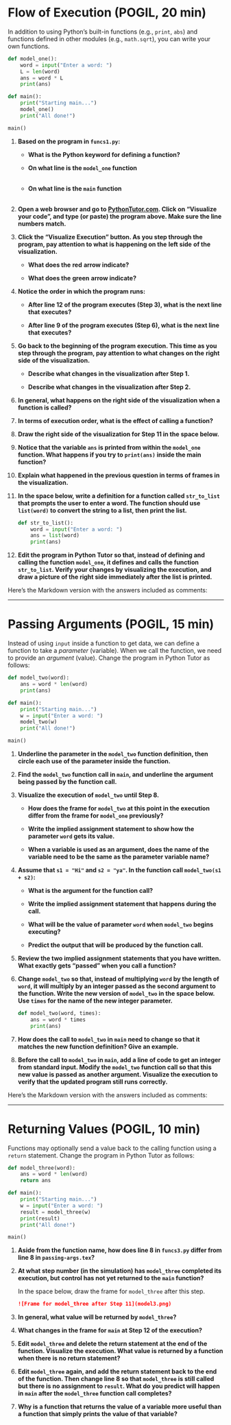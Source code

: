 # Flow of Execution (POGIL, 20 min)

In addition to using Python's built-in functions (e.g., `print`, `abs`) and functions defined in other modules (e.g., `math.sqrt`), you can write your own functions.

```python
def model_one():
    word = input("Enter a word: ")
    L = len(word)
    ans = word * L
    print(ans)

def main():
    print("Starting main...")
    model_one()
    print("All done!")

main()
```

1. **Based on the program in `funcs1.py`:**

   - **What is the Python keyword for defining a function?**  
     <!-- Answer: `def` -->

   - **On what line is the `model_one` function**  
     <!-- defined? Answer: 1 -->  
     <!-- called? Answer: 9 -->

   - **On what line is the `main` function**  
     <!-- defined? Answer: 7 -->  
     <!-- called? Answer: 12 -->

2. **Open a web browser and go to [PythonTutor.com](http://pythontutor.com). Click on "Visualize your code", and type (or paste) the program above. Make sure the line numbers match.**

3. **Click the "Visualize Execution" button. As you step through the program, pay attention to what is happening on the** **left side** **of the visualization.**

   - **What does the** **red** **arrow indicate?**  
     <!-- Answer: The next line to execute. -->

   - **What does the** **green** **arrow indicate?**  
     <!-- Answer: The line that just executed. -->

4. **Notice the order in which the program runs:**

   - **After line 12 of the program executes (Step 3), what is the next line that executes?**  
     <!-- Answer: Line 7 -->

   - **After line 9 of the program executes (Step 6), what is the next line that executes?**  
     <!-- Answer: Line 1 -->

5. **Go back to the beginning of the program execution. This time as you step through the program, pay attention to what changes on the** **right side** **of the visualization.**

   - **Describe what changes in the visualization after Step 1.**

     <!-- Answer: Under Frames, a box labeled "Global Frame" appears. Inside the box, it lists `model_one` with an arrow pointing to `function model_one()` under Objects. -->

   - **Describe what changes in the visualization after Step 2.**

     <!-- Answer: The name `main` is added to the "Global Frame" box, with an arrow pointing to `function main()` under Objects. -->

6. **In general, what happens on the right side of the visualization when a function is called?**

   <!-- Answer: A box with the function name appears under Frames. -->

7. **In terms of execution order, what is the effect of calling a function?**

   <!-- Answer: The code for the function will begin executing. -->

8. **Draw the right side of the visualization for Step 11 in the space below.**

9. **Notice that the variable `ans` is printed from within the `model_one` function. What happens if you try to `print(ans)` inside the main function?**

   <!-- Answer: `NameError: name 'ans' is not defined` -->

10. **Explain what happened in the previous question in terms of frames in the visualization.**

    <!-- Answer: The variable `ans` never shows up in the frame for `main`, because it is local to `model_one`. When `model_one` finishes executing, everything associated with its frame disappears. -->

11. **In the space below, write a definition for a function called `str_to_list` that prompts the user to enter a word. The function should use `list(word)` to convert the string to a list, then print the list.**

    ```python
    def str_to_list():
        word = input("Enter a word: ")
        ans = list(word)
        print(ans)
    ```

12. **Edit the program in Python Tutor so that, instead of defining and calling the function `model_one`, it defines and calls the function `str_to_list`. Verify your changes by visualizing the execution, and draw a picture of the right side immediately after the list is printed.**

Here's the Markdown version with the answers included as comments:

---

# Passing Arguments (POGIL, 15 min)

Instead of using `input` inside a function to get data, we can define a function to take a *parameter* (variable). When we call the function, we need to provide an *argument* (value). Change the program in Python Tutor as follows:

```python
def model_two(word):
    ans = word * len(word)
    print(ans)

def main():
    print("Starting main...")
    w = input("Enter a word: ")
    model_two(w)
    print("All done!")

main()
```

1. **Underline the parameter in the `model_two` function definition, then circle each use of the parameter inside the function.**  
   <!-- Answer: Two uses of the parameter `word` should be circled in line 2 -->

2. **Find the `model_two` function call in `main`, and underline the argument being passed by the function call.**  
   <!-- Answer: `word` should be underlined on line 1, and `w` should be underlined on line 8 -->

3. **Visualize the execution of `model_two` until Step 8.**

   - **How does the frame for `model_two` at this point in the execution differ from the frame for `model_one` previously?**

     <!-- Answer: The parameter `word` is already showing with a value in the frame for `model_two`. -->

   - **Write the implied assignment statement to show how the parameter `word` gets its value.**

     <!-- Answer: `word = w` (more precisely, whatever value that `w` had) -->

   - **When a variable is used as an argument, does the name of the variable need to be the same as the parameter variable name?**

     <!-- Answer: No -->

4. **Assume that `s1 = "Hi"` and `s2 = "ya"`. In the function call `model_two(s1 + s2)`:**

   - **What is the argument for the function call?**  
     <!-- Answer: `s1 + s2` (the expression) -->

   - **Write the implied assignment statement that happens during the call.**  
     <!-- Answer: `word = s1 + s2` -->

   - **What will be the value of parameter `word` when `model_two` begins executing?**  
     <!-- Answer: `"Hiya"` -->

   - **Predict the output that will be produced by the function call.**  
     <!-- Answer: `HiyaHiyaHiyaHiya` -->

5. **Review the two implied assignment statements that you have written. What exactly gets "passed" when you call a function?**

   <!-- Answer: The value of the argument is passed; it gets assigned to the parameter. Note that the argument itself is not passed. -->

6. **Change `model_two` so that, instead of multiplying `word` by the length of `word`, it will multiply by an integer passed as the second argument to the function. Write the new version of `model_two` in the space below. Use `times` for the name of the new integer parameter.**

   ```python
   def model_two(word, times):
       ans = word * times
       print(ans)
   ```

7. **How does the call to `model_two` in `main` need to change so that it matches the new function definition? Give an example.**

   <!-- Answer: A second argument (of type `int`) must be added to the function call: `model_two("Hi", 2)` -->

8. **Before the call to `model_two` in `main`, add a line of code to get an integer from standard input. Modify the `model_two` function call so that this new value is passed as another argument. Visualize the execution to verify that the updated program still runs correctly.**

Here's the Markdown version with the answers included as comments:

---

# Returning Values (POGIL, 10 min)

Functions may optionally send a value back to the calling function using a `return` statement. Change the program in Python Tutor as follows:

```python
def model_three(word):
    ans = word * len(word)
    return ans

def main():
    print("Starting main...")
    w = input("Enter a word: ")
    result = model_three(w)
    print(result)
    print("All done!")

main()
```

1. **Aside from the function name, how does line 8 in `funcs3.py` differ from line 8 in `passing-args.tex`?**  
   <!-- Answer: It is now an assignment statement. -->

2. **At what step number (in the simulation) has `model_three` completed its execution, but control has not yet returned to the `main` function?**  
   <!-- Answer: Step 11. -->

   In the space below, draw the frame for `model_three` after this step.

   ```markdown
   ![Frame for model_three after Step 11](model3.png)
   ```

3. **In general, what value will be returned by `model_three`?**  
   <!-- Answer: Whatever is the value of the variable `ans`. -->

4. **What changes in the frame for `main` at Step 12 of the execution?**  
   <!-- Answer: The variable `result` has been added to the frame. It has the value returned by `model_three`. -->

5. **Edit `model_three` and delete the return statement at the end of the function. Visualize the execution. What value is returned by a function when there is no return statement?**  
   <!-- Answer: The value `None`. -->

6. **Edit `model_three` again, and add the return statement back to the end of the function. Then change line 8 so that `model_three` is still called but there is no assignment to `result`. What do you predict will happen in `main` after the `model_three` function call completes?**  
   <!-- Answer: Because `result` is not being assigned the value returned by the `model_three` function call, trying to print the value of `result` will cause a `NameError`. -->

7. **Why is a function that returns the value of a variable more useful than a function that simply prints the value of that variable?**  
   <!-- Answer: Printing a value to the screen only benefits the program in that moment. If you instead return the value and assign it to a variable, you can continue using it in the calling function. -->